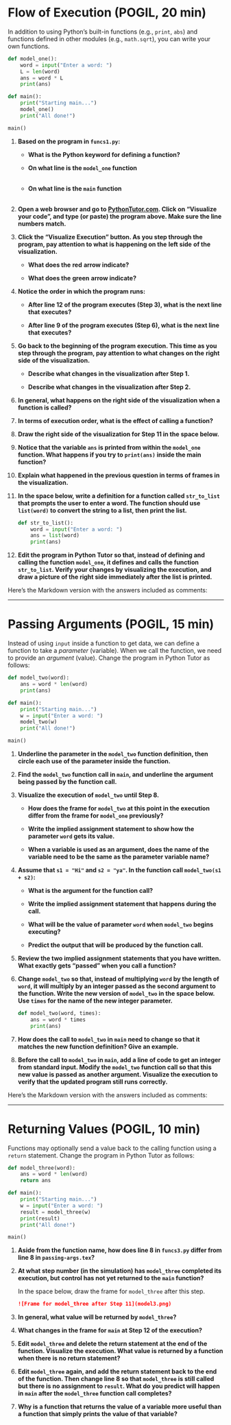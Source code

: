 # Flow of Execution (POGIL, 20 min)

In addition to using Python's built-in functions (e.g., `print`, `abs`) and functions defined in other modules (e.g., `math.sqrt`), you can write your own functions.

```python
def model_one():
    word = input("Enter a word: ")
    L = len(word)
    ans = word * L
    print(ans)

def main():
    print("Starting main...")
    model_one()
    print("All done!")

main()
```

1. **Based on the program in `funcs1.py`:**

   - **What is the Python keyword for defining a function?**  
     <!-- Answer: `def` -->

   - **On what line is the `model_one` function**  
     <!-- defined? Answer: 1 -->  
     <!-- called? Answer: 9 -->

   - **On what line is the `main` function**  
     <!-- defined? Answer: 7 -->  
     <!-- called? Answer: 12 -->

2. **Open a web browser and go to [PythonTutor.com](http://pythontutor.com). Click on "Visualize your code", and type (or paste) the program above. Make sure the line numbers match.**

3. **Click the "Visualize Execution" button. As you step through the program, pay attention to what is happening on the** **left side** **of the visualization.**

   - **What does the** **red** **arrow indicate?**  
     <!-- Answer: The next line to execute. -->

   - **What does the** **green** **arrow indicate?**  
     <!-- Answer: The line that just executed. -->

4. **Notice the order in which the program runs:**

   - **After line 12 of the program executes (Step 3), what is the next line that executes?**  
     <!-- Answer: Line 7 -->

   - **After line 9 of the program executes (Step 6), what is the next line that executes?**  
     <!-- Answer: Line 1 -->

5. **Go back to the beginning of the program execution. This time as you step through the program, pay attention to what changes on the** **right side** **of the visualization.**

   - **Describe what changes in the visualization after Step 1.**

     <!-- Answer: Under Frames, a box labeled "Global Frame" appears. Inside the box, it lists `model_one` with an arrow pointing to `function model_one()` under Objects. -->

   - **Describe what changes in the visualization after Step 2.**

     <!-- Answer: The name `main` is added to the "Global Frame" box, with an arrow pointing to `function main()` under Objects. -->

6. **In general, what happens on the right side of the visualization when a function is called?**

   <!-- Answer: A box with the function name appears under Frames. -->

7. **In terms of execution order, what is the effect of calling a function?**

   <!-- Answer: The code for the function will begin executing. -->

8. **Draw the right side of the visualization for Step 11 in the space below.**

9. **Notice that the variable `ans` is printed from within the `model_one` function. What happens if you try to `print(ans)` inside the main function?**

   <!-- Answer: `NameError: name 'ans' is not defined` -->

10. **Explain what happened in the previous question in terms of frames in the visualization.**

    <!-- Answer: The variable `ans` never shows up in the frame for `main`, because it is local to `model_one`. When `model_one` finishes executing, everything associated with its frame disappears. -->

11. **In the space below, write a definition for a function called `str_to_list` that prompts the user to enter a word. The function should use `list(word)` to convert the string to a list, then print the list.**

    ```python
    def str_to_list():
        word = input("Enter a word: ")
        ans = list(word)
        print(ans)
    ```

12. **Edit the program in Python Tutor so that, instead of defining and calling the function `model_one`, it defines and calls the function `str_to_list`. Verify your changes by visualizing the execution, and draw a picture of the right side immediately after the list is printed.**

Here's the Markdown version with the answers included as comments:

---

# Passing Arguments (POGIL, 15 min)

Instead of using `input` inside a function to get data, we can define a function to take a *parameter* (variable). When we call the function, we need to provide an *argument* (value). Change the program in Python Tutor as follows:

```python
def model_two(word):
    ans = word * len(word)
    print(ans)

def main():
    print("Starting main...")
    w = input("Enter a word: ")
    model_two(w)
    print("All done!")

main()
```

1. **Underline the parameter in the `model_two` function definition, then circle each use of the parameter inside the function.**  
   <!-- Answer: Two uses of the parameter `word` should be circled in line 2 -->

2. **Find the `model_two` function call in `main`, and underline the argument being passed by the function call.**  
   <!-- Answer: `word` should be underlined on line 1, and `w` should be underlined on line 8 -->

3. **Visualize the execution of `model_two` until Step 8.**

   - **How does the frame for `model_two` at this point in the execution differ from the frame for `model_one` previously?**

     <!-- Answer: The parameter `word` is already showing with a value in the frame for `model_two`. -->

   - **Write the implied assignment statement to show how the parameter `word` gets its value.**

     <!-- Answer: `word = w` (more precisely, whatever value that `w` had) -->

   - **When a variable is used as an argument, does the name of the variable need to be the same as the parameter variable name?**

     <!-- Answer: No -->

4. **Assume that `s1 = "Hi"` and `s2 = "ya"`. In the function call `model_two(s1 + s2)`:**

   - **What is the argument for the function call?**  
     <!-- Answer: `s1 + s2` (the expression) -->

   - **Write the implied assignment statement that happens during the call.**  
     <!-- Answer: `word = s1 + s2` -->

   - **What will be the value of parameter `word` when `model_two` begins executing?**  
     <!-- Answer: `"Hiya"` -->

   - **Predict the output that will be produced by the function call.**  
     <!-- Answer: `HiyaHiyaHiyaHiya` -->

5. **Review the two implied assignment statements that you have written. What exactly gets "passed" when you call a function?**

   <!-- Answer: The value of the argument is passed; it gets assigned to the parameter. Note that the argument itself is not passed. -->

6. **Change `model_two` so that, instead of multiplying `word` by the length of `word`, it will multiply by an integer passed as the second argument to the function. Write the new version of `model_two` in the space below. Use `times` for the name of the new integer parameter.**

   ```python
   def model_two(word, times):
       ans = word * times
       print(ans)
   ```

7. **How does the call to `model_two` in `main` need to change so that it matches the new function definition? Give an example.**

   <!-- Answer: A second argument (of type `int`) must be added to the function call: `model_two("Hi", 2)` -->

8. **Before the call to `model_two` in `main`, add a line of code to get an integer from standard input. Modify the `model_two` function call so that this new value is passed as another argument. Visualize the execution to verify that the updated program still runs correctly.**

Here's the Markdown version with the answers included as comments:

---

# Returning Values (POGIL, 10 min)

Functions may optionally send a value back to the calling function using a `return` statement. Change the program in Python Tutor as follows:

```python
def model_three(word):
    ans = word * len(word)
    return ans

def main():
    print("Starting main...")
    w = input("Enter a word: ")
    result = model_three(w)
    print(result)
    print("All done!")

main()
```

1. **Aside from the function name, how does line 8 in `funcs3.py` differ from line 8 in `passing-args.tex`?**  
   <!-- Answer: It is now an assignment statement. -->

2. **At what step number (in the simulation) has `model_three` completed its execution, but control has not yet returned to the `main` function?**  
   <!-- Answer: Step 11. -->

   In the space below, draw the frame for `model_three` after this step.

   ```markdown
   ![Frame for model_three after Step 11](model3.png)
   ```

3. **In general, what value will be returned by `model_three`?**  
   <!-- Answer: Whatever is the value of the variable `ans`. -->

4. **What changes in the frame for `main` at Step 12 of the execution?**  
   <!-- Answer: The variable `result` has been added to the frame. It has the value returned by `model_three`. -->

5. **Edit `model_three` and delete the return statement at the end of the function. Visualize the execution. What value is returned by a function when there is no return statement?**  
   <!-- Answer: The value `None`. -->

6. **Edit `model_three` again, and add the return statement back to the end of the function. Then change line 8 so that `model_three` is still called but there is no assignment to `result`. What do you predict will happen in `main` after the `model_three` function call completes?**  
   <!-- Answer: Because `result` is not being assigned the value returned by the `model_three` function call, trying to print the value of `result` will cause a `NameError`. -->

7. **Why is a function that returns the value of a variable more useful than a function that simply prints the value of that variable?**  
   <!-- Answer: Printing a value to the screen only benefits the program in that moment. If you instead return the value and assign it to a variable, you can continue using it in the calling function. -->